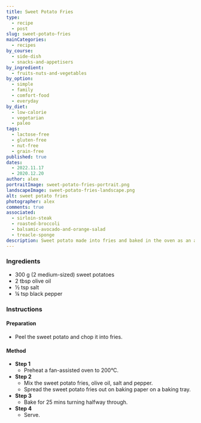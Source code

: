 ```yaml
---
title: Sweet Potato Fries
type:
  - recipe
  - post
slug: sweet-potato-fries
mainCategories:
  - recipes
by_course:
  - side-dish
  - snacks-and-appetisers
by_ingredient:
  - fruits-nuts-and-vegetables
by_option:
  - simple
  - family
  - comfort-food
  - everyday
by_diet:
  - low-calorie
  - vegetarian
  - paleo
tags:
  - lactose-free
  - gluten-free
  - nut-free
  - grain-free
published: true
dates:
  - 2022.11.17
  - 2020.12.20
author: alex
portraitImage: sweet-potato-fries-portrait.png
landscapeImage: sweet-potato-fries-landscape.png
alt: sweet potato fries
photographer: alex
comments: true
associated:
  - sirloin-steak
  - roasted-broccoli
  - balsamic-avocado-and-orange-salad
  - treacle-sponge
description: Sweet potato made into fries and baked in the oven as an alternative to chips.
---
```


<Ingredients>

### Ingredients

- 300 g (2 medium-sized) sweet potatoes
- 2 tbsp olive oil
- ½ tsp salt
- ¼ tsp black pepper

</Ingredients>

<Instructions>

### Instructions

#### Preparation

- Peel the sweet potato and chop it into fries.

#### Method

- **Step 1**
  - Preheat a fan-assisted oven to 200°C.
- **Step 2**
  - Mix the sweet potato fries, olive oil, salt and pepper.
  - Spread the sweet potato fries out on baking paper on a baking tray.
- **Step 3**
  - Bake for 25 mins turning halfway through.
- **Step 4**
  - Serve.

</Instructions>
